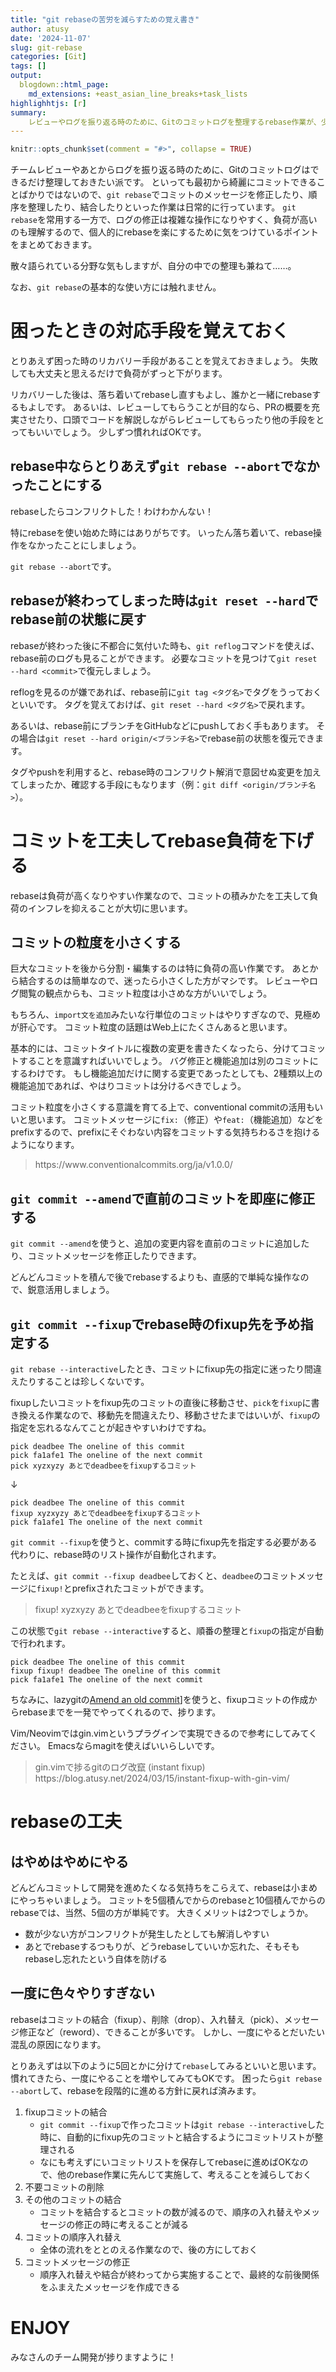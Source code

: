```yaml
---
title: "git rebaseの苦労を減らすための覚え書き"
author: atusy
date: '2024-11-07'
slug: git-rebase
categories: [Git]
tags: []
output:
  blogdown::html_page:
    md_extensions: +east_asian_line_breaks+task_lists
highlighhtjs: [r]
summary:
    レビューやログを振り返る時のために、Gitのコミットログを整理するrebase作業が、少しでも楽になるよう個人的に気をつけているポイントをまとめました。
---
```


```r
knitr::opts_chunk$set(comment = "#>", collapse = TRUE)
```

チームレビューやあとからログを振り返る時のために、Gitのコミットログはできるだけ整理しておきたい派です。
といっても最初から綺麗にコミットできることばかりではないので、`git rebase`でコミットのメッセージを修正したり、順序を整理したり、結合したりといった作業は日常的に行っています。
`git rebase`を常用する一方で、ログの修正は複雑な操作になりやすく、負荷が高いのも理解するので、個人的にrebaseを楽にするために気をつけているポイントをまとめておきます。

散々語られている分野な気もしますが、自分の中での整理も兼ねて……。

なお、`git rebase`の基本的な使い方には触れません。

# 困ったときの対応手段を覚えておく

とりあえず困った時のリカバリー手段があることを覚えておきましょう。
失敗しても大丈夫と思えるだけで負荷がずっと下がります。

リカバリーした後は、落ち着いてrebaseし直すもよし、誰かと一緒にrebaseするもよしです。
あるいは、レビューしてもらうことが目的なら、PRの概要を充実させたり、口頭でコードを解説しながらレビューしてもらったり他の手段をとってもいいでしょう。
少しずつ慣れればOKです。

## rebase中ならとりあえず`git rebase --abort`でなかったことにする

rebaseしたらコンフリクトした！わけわかんない！

特にrebaseを使い始めた時にはありがちです。
いったん落ち着いて、rebase操作をなかったことにしましょう。

`git rebase --abort`です。

## rebaseが終わってしまった時は`git reset --hard`でrebase前の状態に戻す

rebaseが終わった後に不都合に気付いた時も、`git reflog`コマンドを使えば、rebase前のログも見ることができます。
必要なコミットを見つけて`git reset --hard <commit>`で復元しましょう。

reflogを見るのが嫌であれば、rebase前に`git tag <タグ名>`でタグをうっておくといいです。
タグを覚えておけば、`git reset --hard <タグ名>`で戻れます。

あるいは、rebase前にブランチをGitHubなどにpushしておく手もあります。
その場合は`git reset --hard origin/<ブランチ名>`でrebase前の状態を復元できます。

タグやpushを利用すると、rebase時のコンフリクト解消で意図せぬ変更を加えてしまったか、確認する手段にもなります（例：`git diff <origin/ブランチ名>`）。

# コミットを工夫してrebase負荷を下げる

rebaseは負荷が高くなりやすい作業なので、コミットの積みかたを工夫して負荷のインフレを抑えることが大切に思います。

## コミットの粒度を小さくする

巨大なコミットを後から分割・編集するのは特に負荷の高い作業です。
あとから結合するのは簡単なので、迷ったら小さくした方がマシです。
レビューやログ閲覧の観点からも、コミット粒度は小さめな方がいいでしょう。

もちろん、`import文を追加`みたいな行単位のコミットはやりすぎなので、見極めが肝心です。
コミット粒度の話題はWeb上にたくさんあると思います。

基本的には、コミットタイトルに複数の変更を書きたくなったら、分けてコミットすることを意識すればいいでしょう。
バグ修正と機能追加は別のコミットにするわけです。
もし機能追加だけに関する変更であったとしても、2種類以上の機能追加であれば、やはりコミットは分けるべきでしょう。

コミット粒度を小さくする意識を育てる上で、conventional commitの活用もいいと思います。
コミットメッセージに`fix:`（修正）や`feat:`（機能追加）などをprefixするので、prefixにそぐわない内容をコミットする気持ちわるさを抱けるようになります。

> https://www.conventionalcommits.org/ja/v1.0.0/

## `git commit --amend`で直前のコミットを即座に修正する

`git commit --amend`を使うと、追加の変更内容を直前のコミットに追加したり、コミットメッセージを修正したりできます。

どんどんコミットを積んで後でrebaseするよりも、直感的で単純な操作なので、鋭意活用しましょう。

## `git commit --fixup`でrebase時のfixup先を予め指定する

`git rebase --interactive`したとき、コミットにfixup先の指定に迷ったり間違えたりすることは珍しくないです。

fixupしたいコミットをfixup先のコミットの直後に移動させ、`pick`を`fixup`に書き換える作業なので、移動先を間違えたり、移動させたまではいいが、`fixup`の指定を忘れるなんてことが起きやすいわけですね。

```
pick deadbee The oneline of this commit
pick fa1afe1 The oneline of the next commit
pick xyzxyzy あとでdeadbeeをfixupするコミット
```

↓

```
pick deadbee The oneline of this commit
fixup xyzxyzy あとでdeadbeeをfixupするコミット
pick fa1afe1 The oneline of the next commit
```

`git commit --fixup`を使うと、commitする時にfixup先を指定する必要がある代わりに、rebase時のリスト操作が自動化されます。

たとえば、`git commit --fixup deadbee`しておくと、`deadbee`のコミットメッセージに`fixup!`とprefixされたコミットができます。

> fixup! xyzxyzy あとでdeadbeeをfixupするコミット

この状態で`git rebase --interactive`すると、順番の整理と`fixup`の指定が自動で行われます。

```
pick deadbee The oneline of this commit
fixup fixup! deadbee The oneline of this commit
pick fa1afe1 The oneline of the next commit
```

ちなみに、lazygitの[Amend an old commit](https://github.com/jesseduffield/lazygit?tab=readme-ov-file#amend-an-old-commit)]を使うと、fixupコミットの作成からrebaseまでを一発でやってくれるので、捗ります。

Vim/Neovimではgin.vimというプラグインで実現できるので参考にしてみてください。
Emacsならmagitを使えばいいらしいです。

> gin.vimで捗るgitのログ改竄 (instant fixup)
> https://blog.atusy.net/2024/03/15/instant-fixup-with-gin-vim/

# rebaseの工夫

## はやめはやめにやる

どんどんコミットして開発を進めたくなる気持ちをこらえて、rebaseは小まめにやっちゃいましょう。
コミットを5個積んでからのrebaseと10個積んでからのrebaseでは、当然、5個の方が単純です。
大きくメリットは2つでしょうか。

- 数が少ない方がコンフリクトが発生したとしても解消しやすい
- あとでrebaseするつもりが、どうrebaseしていいか忘れた、そもそもrebaseし忘れたという自体を防げる

## 一度に色々やりすぎない

rebaseはコミットの結合（fixup）、削除（drop）、入れ替え（pick）、メッセージ修正など（reword）、できることが多いです。
しかし、一度にやるとだいたい混乱の原因になります。

とりあえずは以下のように5回とかに分けて`rebase`してみるといいと思います。
慣れてきたら、一度にやることを増やしてみてもOKです。
困ったら`git rebase --abort`して、rebaseを段階的に進める方針に戻れば済みます。

1. fixupコミットの結合
    - `git commit --fixup`で作ったコミットは`git rebase --interactive`した時に、自動的にfixup先のコミットと結合するようにコミットリストが整理される
    - なにも考えずにいコミットリストを保存してrebaseに進めばOKなので、他のrebase作業に先んじて実施して、考えることを減らしておく
1. 不要コミットの削除
1. その他のコミットの結合
    - コミットを結合するとコミットの数が減るので、順序の入れ替えやメッセージの修正の時に考えることが減る
1. コミットの順序入れ替え
    - 全体の流れをととのえる作業なので、後の方にしておく
1. コミットメッセージの修正
    - 順序入れ替えや結合が終わってから実施することで、最終的な前後関係をふまえたメッセージを作成できる

# ENJOY

みなさんのチーム開発が捗りますように！
